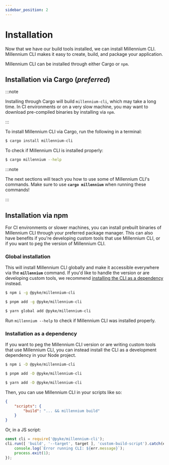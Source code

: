 ```yaml
---
sidebar_position: 2
---
```


# Installation
Now that we have our build tools installed, we can install Millennium CLI. Millennium CLI makes it easy to create, build, and package your application.

Millennium CLI can be installed through either Cargo or `npm`.

## Installation via Cargo (*preferred*)

:::note

Installing through Cargo will build `millennium-cli`, which may take a long time. In CI environments or on a very slow machine, you may want to download pre-compiled binaries by installing via `npm`.

:::

To install Millennium CLI via Cargo, run the following in a terminal:

```bash
$ cargo install millennium-cli
```

To check if Millennium CLI is installed properly:

```bash
$ cargo millennium --help
```

:::note

The next sections will teach you how to use some of Millennium CLI's commands. Make sure to use **`cargo millennium`** when running these commands!

:::

## Installation via npm
For CI environments or slower machines, you can install prebuilt binaries of Millennium CLI through your preferred package manager. This can also have benefits if you're developing custom tools that use Millennium CLI, or if you want to peg the version of Millennium CLI.

### Global installation
This will install Millennium CLI globally and make it accessible everywhere via the **`millennium`** command. If you'd like to handle the version or are developing custom tools, we recommend [installing the CLI as a dependency](#installation-as-a-dependency) instead.


<!-- note: use h2s here so they don't show up in the table of contents -->

<Tabs groupId="package-manager">
<TabItem value="npm" label="npm" default>

```bash
$ npm i -g @pyke/millennium-cli
```

</TabItem>
<TabItem value="pnpm" label="pnpm">

```bash
$ pnpm add -g @pyke/millennium-cli
```

</TabItem>
<TabItem value="yarn" label="Yarn">

```bash
$ yarn global add @pyke/millennium-cli
```

</TabItem>
</Tabs>

Run `millennium --help` to check if Millennium CLI was installed properly.

### Installation as a dependency
If you want to peg the Millennium CLI version or are writing custom tools that use Millennium CLI, you can instead install the CLI as a development dependency in your Node project.

<Tabs groupId="package-manager">
<TabItem value="npm" label="npm" default>

```bash
$ npm i -D @pyke/millennium-cli
```

</TabItem>
<TabItem value="pnpm" label="pnpm">

```bash
$ pnpm add -D @pyke/millennium-cli
```

</TabItem>
<TabItem value="yarn" label="Yarn">

```bash
$ yarn add -D @pyke/millennium-cli
```

</TabItem>
</Tabs>

Then, you can use Millennium CLI in your scripts like so:

```json title=package.json showLineNumbers
{
    "scripts": {
        "build": "... && millennium build"
    }
}
```

Or, in a JS script:

```js title=custom-build-script.js showLineNumbers
const cli = require('@pyke/millennium-cli');
cli.run([ 'build', '--target', target ], 'custom-build-script').catch(err => {
	console.log(`Error running CLI: ${err.message}`);
	process.exit(1);
});
```
